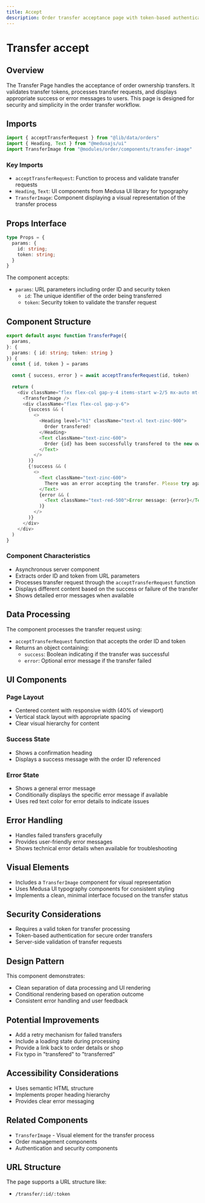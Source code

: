 ```yaml
---
title: Accept
description: Order transfer acceptance page with token-based authentication
---
```


# Transfer accept

## Overview

The Transfer Page handles the acceptance of order ownership transfers. It validates transfer tokens, processes transfer requests, and displays appropriate success or error messages to users. This page is designed for security and simplicity in the order transfer workflow.

## Imports

```typescript copy
import { acceptTransferRequest } from "@lib/data/orders"
import { Heading, Text } from "@medusajs/ui"
import TransferImage from "@modules/order/components/transfer-image"
```

### Key Imports
- `acceptTransferRequest`: Function to process and validate transfer requests
- `Heading`, `Text`: UI components from Medusa UI library for typography
- `TransferImage`: Component displaying a visual representation of the transfer process

## Props Interface

```typescript copy
type Props = {
  params: {
    id: string;
    token: string;
  }
}
```

The component accepts:
- `params`: URL parameters including order ID and security token
  - `id`: The unique identifier of the order being transferred
  - `token`: Security token to validate the transfer request

## Component Structure

```typescript copy
export default async function TransferPage({
  params,
}: {
  params: { id: string; token: string }
}) {
  const { id, token } = params
  
  const { success, error } = await acceptTransferRequest(id, token)
  
  return (
    <div className="flex flex-col gap-y-4 items-start w-2/5 mx-auto mt-10 mb-20">
      <TransferImage />
      <div className="flex flex-col gap-y-6">
        {success && (
          <>
            <Heading level="h1" className="text-xl text-zinc-900">
              Order transfered!
            </Heading>
            <Text className="text-zinc-600">
              Order {id} has been successfully transfered to the new owner.
            </Text>
          </>
        )}
        {!success && (
          <>
            <Text className="text-zinc-600">
              There was an error accepting the transfer. Please try again.
            </Text>
            {error && (
              <Text className="text-red-500">Error message: {error}</Text>
            )}
          </>
        )}
      </div>
    </div>
  )
}
```

### Component Characteristics
- Asynchronous server component
- Extracts order ID and token from URL parameters
- Processes transfer request through the `acceptTransferRequest` function
- Displays different content based on the success or failure of the transfer
- Shows detailed error messages when available

## Data Processing

The component processes the transfer request using:
- `acceptTransferRequest` function that accepts the order ID and token
- Returns an object containing:
  - `success`: Boolean indicating if the transfer was successful
  - `error`: Optional error message if the transfer failed

## UI Components

### Page Layout
- Centered content with responsive width (40% of viewport)
- Vertical stack layout with appropriate spacing
- Clear visual hierarchy for content

### Success State
- Shows a confirmation heading
- Displays a success message with the order ID referenced

### Error State
- Shows a general error message
- Conditionally displays the specific error message if available
- Uses red text color for error details to indicate issues

## Error Handling
- Handles failed transfers gracefully
- Provides user-friendly error messages
- Shows technical error details when available for troubleshooting

## Visual Elements
- Includes a `TransferImage` component for visual representation
- Uses Medusa UI typography components for consistent styling
- Implements a clean, minimal interface focused on the transfer status

## Security Considerations
- Requires a valid token for transfer processing
- Token-based authentication for secure order transfers
- Server-side validation of transfer requests

## Design Pattern
This component demonstrates:
- Clean separation of data processing and UI rendering
- Conditional rendering based on operation outcome
- Consistent error handling and user feedback

## Potential Improvements
- Add a retry mechanism for failed transfers
- Include a loading state during processing
- Provide a link back to order details or shop
- Fix typo in "transfered" to "transferred"

## Accessibility Considerations
- Uses semantic HTML structure
- Implements proper heading hierarchy
- Provides clear error messaging

## Related Components
- `TransferImage` - Visual element for the transfer process
- Order management components
- Authentication and security components

## URL Structure
The page supports a URL structure like:
- `/transfer/:id/:token`